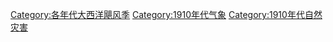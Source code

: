 {{Commonscat|1910 Atlantic hurricane season}}

[[Category:各年代大西洋飓风季|Category:各年代大西洋飓风季]]
[[Category:1910年代气象|Category:1910年代气象]]
[[Category:1910年代自然灾害|Category:1910年代自然灾害]]